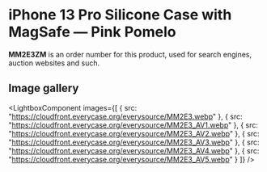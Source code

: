 
# iPhone 13 Pro Silicone Case with MagSafe — Pink Pomelo

<Callout type='info' emoji='👉🏻'>**MM2E3ZM** is an order number for this product, used for search engines, auction websites and such.</Callout>

## Image gallery

<LightboxComponent
    images={[
      {
        src: "https://cloudfront.everycase.org/everysource/MM2E3.webp"
      },
      {
        src: "https://cloudfront.everycase.org/everysource/MM2E3_AV1.webp"
      },
      {
        src: "https://cloudfront.everycase.org/everysource/MM2E3_AV2.webp"
      },
      {
        src: "https://cloudfront.everycase.org/everysource/MM2E3_AV3.webp"
      },
      {
        src: "https://cloudfront.everycase.org/everysource/MM2E3_AV4.webp"
      },
      {
        src: "https://cloudfront.everycase.org/everysource/MM2E3_AV5.webp"
      }
    ]}
  />
